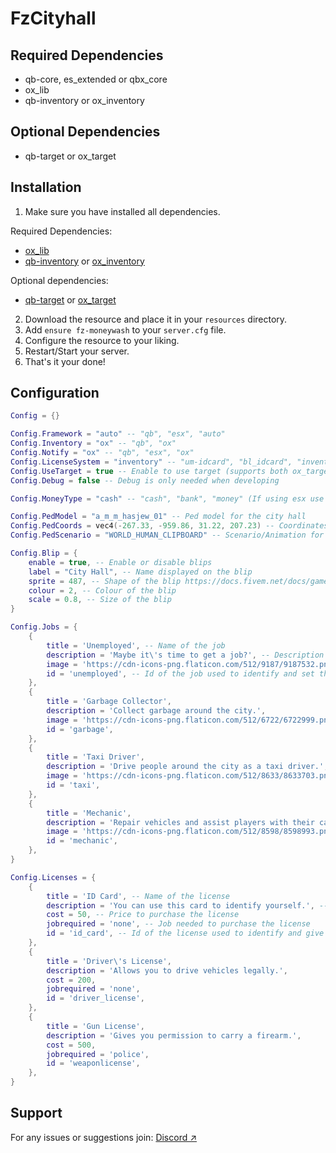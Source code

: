 # FzCityhall

## Required Dependencies
- qb-core, es_extended or qbx_core
- ox_lib
- qb-inventory or ox_inventory

## Optional Dependencies
- qb-target or ox_target

## Installation
1. Make sure you have installed all dependencies.

Required Dependencies:
- [ox_lib](https://github.com/overextended/ox_lib)
- [qb-inventory](https://github.com/qbcore-framework/qb-inventory) or [ox_inventory](https://github.com/overextended/ox_inventory)

Optional dependencies:
- [qb-target](https://github.com/qbcore-framework/qb-target) or [ox_target](https://github.com/overextended/ox_target)

2. Download the resource and place it in your `resources` directory.
3. Add `ensure fz-moneywash` to your `server.cfg` file.
4. Configure the resource to your liking.
5. Restart/Start your server.
6. That's it your done!

## Configuration

```lua
Config = {}

Config.Framework = "auto" -- "qb", "esx", "auto"
Config.Inventory = "ox" -- "qb", "ox"
Config.Notify = "ox" -- "qb", "esx", "ox"
Config.LicenseSystem = "inventory" -- "um-idcard", "bl_idcard", "inventory"
Config.UseTarget = true -- Enable to use target (supports both ox_target and qb-target)
Config.Debug = false -- Debug is only needed when developing

Config.MoneyType = "cash" -- "cash", "bank", "money" (If using esx use "money" instead of "cash")

Config.PedModel = "a_m_m_hasjew_01" -- Ped model for the city hall
Config.PedCoords = vec4(-267.33, -959.86, 31.22, 207.23) -- Coordinates for the Ped (x, y, z, heading)
Config.PedScenario = "WORLD_HUMAN_CLIPBOARD" -- Scenario/Animation for the Ped 

Config.Blip = {
    enable = true, -- Enable or disable blips
    label = "City Hall", -- Name displayed on the blip
    sprite = 487, -- Shape of the blip https://docs.fivem.net/docs/game-references/blips/
    colour = 2, -- Colour of the blip
    scale = 0.8, -- Size of the blip
}

Config.Jobs = {
    {
        title = 'Unemployed', -- Name of the job
        description = 'Maybe it\'s time to get a job?', -- Description of the job
        image = 'https://cdn-icons-png.flaticon.com/512/9187/9187532.png', -- Image used for the job
        id = 'unemployed', -- Id of the job used to identify and set the players job needs to match the one in jobs.lua
    },
    {
        title = 'Garbage Collector',
        description = 'Collect garbage around the city.',
        image = 'https://cdn-icons-png.flaticon.com/512/6722/6722999.png',
        id = 'garbage',
    },
    {
        title = 'Taxi Driver',
        description = 'Drive people around the city as a taxi driver.',
        image = 'https://cdn-icons-png.flaticon.com/512/8633/8633703.png',
        id = 'taxi',
    },
    {
        title = 'Mechanic',
        description = 'Repair vehicles and assist players with their car issues.',
        image = 'https://cdn-icons-png.flaticon.com/512/8598/8598993.png',
        id = 'mechanic',
    },
}

Config.Licenses = {
    {
        title = 'ID Card', -- Name of the license
        description = 'You can use this card to identify yourself.', -- Description of the license
        cost = 50, -- Price to purchase the license
        jobrequired = 'none', -- Job needed to purchase the license
        id = 'id_card', -- Id of the license used to identify and give the players the item needs to match the one in items.lua
    },
    {
        title = 'Driver\'s License',
        description = 'Allows you to drive vehicles legally.',
        cost = 200,
        jobrequired = 'none',
        id = 'driver_license',
    },
    {
        title = 'Gun License',
        description = 'Gives you permission to carry a firearm.',
        cost = 500,
        jobrequired = 'police',
        id = 'weaponlicense',
    },
}
```

## Support
For any issues or suggestions join: [Discord ↗](https://discord.gg/yk5ean6rte)